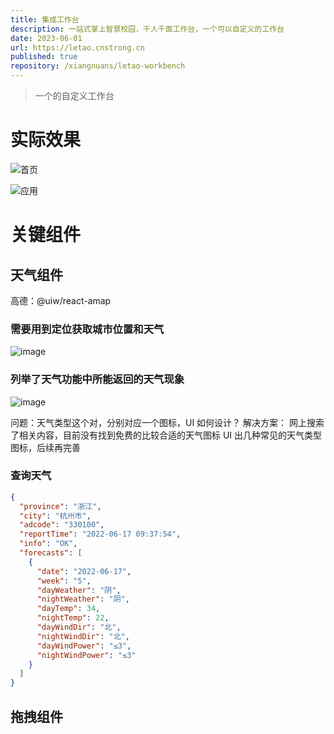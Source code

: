 ```yaml
---
title: 集成工作台
description: 一站式掌上智慧校园，千人千面工作台，一个可以自定义的工作台
date: 2023-06-01
url: https://letao.cnstrong.cn
published: true
repository: /xiangnuans/letao-workbench
---
```


> 一个的自定义工作台

# 实际效果

![首页](./letao-workbench/home.png)

![应用](./letao-workbench/02-3全部应用.png)

# 关键组件

## 天气组件

高德：@uiw/react-amap

### 需要用到定位获取城市位置和天气

![image](./letao-workbench/tq.png)

### 列举了天气功能中所能返回的天气现象

![image](./letao-workbench/tq1.png)

问题：天气类型这个对，分别对应一个图标，UI 如何设计？
解决方案：
网上搜索了相关内容，目前没有找到免费的比较合适的天气图标
UI 出几种常见的天气类型图标，后续再完善

### 查询天气

```json
{
  "province": "浙江",
  "city": "杭州市",
  "adcode": "330100",
  "reportTime": "2022-06-17 09:37:54",
  "info": "OK",
  "forecasts": [
    {
      "date": "2022-06-17",
      "week": "5",
      "dayWeather": "阴",
      "nightWeather": "阴",
      "dayTemp": 34,
      "nightTemp": 22,
      "dayWindDir": "北",
      "nightWindDir": "北",
      "dayWindPower": "≤3",
      "nightWindPower": "≤3"
    }
  ]
}
```

## 拖拽组件

